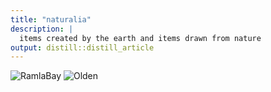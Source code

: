 ```yaml
---
title: "naturalia"
description: |
  items created by the earth and items drawn from nature
output: distill::distill_article
---
```



![RamlaBay](img\1naturalia.jpg)
![Olden](img\2naturalia.jpg)


